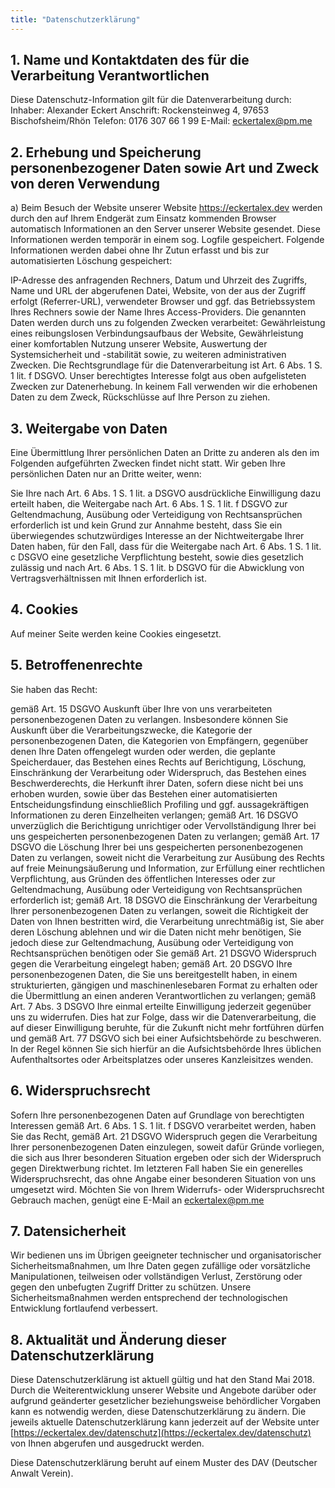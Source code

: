 ```yaml
---
title: "Datenschutzerklärung"
---
```


## 1. Name und Kontaktdaten des für die Verarbeitung Verantwortlichen

Diese Datenschutz-Information gilt für die Datenverarbeitung durch: Inhaber: Alexander Eckert Anschrift: Rockensteinweg 4, 97653 Bischofsheim/Rhön Telefon: 0176 307 66 1 99 E-Mail: eckertalex@pm.me

## 2. Erhebung und Speicherung personenbezogener Daten sowie Art und Zweck von deren Verwendung

a) Beim Besuch der Website unserer Website https://eckertalex.dev werden durch den auf Ihrem Endgerät zum Einsatz kommenden Browser automatisch Informationen an den Server unserer Website gesendet. Diese Informationen werden temporär in einem sog. Logfile gespeichert. Folgende Informationen werden dabei ohne Ihr Zutun erfasst und bis zur automatisierten Löschung gespeichert:

IP-Adresse des anfragenden Rechners, Datum und Uhrzeit des Zugriffs, Name und URL der abgerufenen Datei, Website, von der aus der Zugriff erfolgt (Referrer-URL), verwendeter Browser und ggf. das Betriebssystem Ihres Rechners sowie der Name Ihres Access-Providers. Die genannten Daten werden durch uns zu folgenden Zwecken verarbeitet: Gewährleistung eines reibungslosen Verbindungsaufbaus der Website, Gewährleistung einer komfortablen Nutzung unserer Website, Auswertung der Systemsicherheit und -stabilität sowie, zu weiteren administrativen Zwecken. Die Rechtsgrundlage für die Datenverarbeitung ist Art. 6 Abs. 1 S. 1 lit. f DSGVO. Unser berechtigtes Interesse folgt aus oben aufgelisteten Zwecken zur Datenerhebung. In keinem Fall verwenden wir die erhobenen Daten zu dem Zweck, Rückschlüsse auf Ihre Person zu ziehen.

## 3. Weitergabe von Daten

Eine Übermittlung Ihrer persönlichen Daten an Dritte zu anderen als den im Folgenden aufgeführten Zwecken findet nicht statt. Wir geben Ihre persönlichen Daten nur an Dritte weiter, wenn:

Sie Ihre nach Art. 6 Abs. 1 S. 1 lit. a DSGVO ausdrückliche Einwilligung dazu erteilt haben, die Weitergabe nach Art. 6 Abs. 1 S. 1 lit. f DSGVO zur Geltendmachung, Ausübung oder Verteidigung von Rechtsansprüchen erforderlich ist und kein Grund zur Annahme besteht, dass Sie ein überwiegendes schutzwürdiges Interesse an der Nichtweitergabe Ihrer Daten haben, für den Fall, dass für die Weitergabe nach Art. 6 Abs. 1 S. 1 lit. c DSGVO eine gesetzliche Verpflichtung besteht, sowie dies gesetzlich zulässig und nach Art. 6 Abs. 1 S. 1 lit. b DSGVO für die Abwicklung von Vertragsverhältnissen mit Ihnen erforderlich ist.

## 4. Cookies

Auf meiner Seite werden keine Cookies eingesetzt.

## 5. Betroffenenrechte

Sie haben das Recht:

gemäß Art. 15 DSGVO Auskunft über Ihre von uns verarbeiteten personenbezogenen Daten zu verlangen. Insbesondere können Sie Auskunft über die Verarbeitungszwecke, die Kategorie der personenbezogenen Daten, die Kategorien von Empfängern, gegenüber denen Ihre Daten offengelegt wurden oder werden, die geplante Speicherdauer, das Bestehen eines Rechts auf Berichtigung, Löschung, Einschränkung der Verarbeitung oder Widerspruch, das Bestehen eines Beschwerderechts, die Herkunft ihrer Daten, sofern diese nicht bei uns erhoben wurden, sowie über das Bestehen einer automatisierten Entscheidungsfindung einschließlich Profiling und ggf. aussagekräftigen Informationen zu deren Einzelheiten verlangen; gemäß Art. 16 DSGVO unverzüglich die Berichtigung unrichtiger oder Vervollständigung Ihrer bei uns gespeicherten personenbezogenen Daten zu verlangen; gemäß Art. 17 DSGVO die Löschung Ihrer bei uns gespeicherten personenbezogenen Daten zu verlangen, soweit nicht die Verarbeitung zur Ausübung des Rechts auf freie Meinungsäußerung und Information, zur Erfüllung einer rechtlichen Verpflichtung, aus Gründen des öffentlichen Interesses oder zur Geltendmachung, Ausübung oder Verteidigung von Rechtsansprüchen erforderlich ist; gemäß Art. 18 DSGVO die Einschränkung der Verarbeitung Ihrer personenbezogenen Daten zu verlangen, soweit die Richtigkeit der Daten von Ihnen bestritten wird, die Verarbeitung unrechtmäßig ist, Sie aber deren Löschung ablehnen und wir die Daten nicht mehr benötigen, Sie jedoch diese zur Geltendmachung, Ausübung oder Verteidigung von Rechtsansprüchen benötigen oder Sie gemäß Art. 21 DSGVO Widerspruch gegen die Verarbeitung eingelegt haben; gemäß Art. 20 DSGVO Ihre personenbezogenen Daten, die Sie uns bereitgestellt haben, in einem strukturierten, gängigen und maschinenlesebaren Format zu erhalten oder die Übermittlung an einen anderen Verantwortlichen zu verlangen; gemäß Art. 7 Abs. 3 DSGVO Ihre einmal erteilte Einwilligung jederzeit gegenüber uns zu widerrufen. Dies hat zur Folge, dass wir die Datenverarbeitung, die auf dieser Einwilligung beruhte, für die Zukunft nicht mehr fortführen dürfen und gemäß Art. 77 DSGVO sich bei einer Aufsichtsbehörde zu beschweren. In der Regel können Sie sich hierfür an die Aufsichtsbehörde Ihres üblichen Aufenthaltsortes oder Arbeitsplatzes oder unseres Kanzleisitzes wenden.

## 6. Widerspruchsrecht

Sofern Ihre personenbezogenen Daten auf Grundlage von berechtigten Interessen gemäß Art. 6 Abs. 1 S. 1 lit. f DSGVO verarbeitet werden, haben Sie das Recht, gemäß Art. 21 DSGVO Widerspruch gegen die Verarbeitung Ihrer personenbezogenen Daten einzulegen, soweit dafür Gründe vorliegen, die sich aus Ihrer besonderen Situation ergeben oder sich der Widerspruch gegen Direktwerbung richtet. Im letzteren Fall haben Sie ein generelles Widerspruchsrecht, das ohne Angabe einer besonderen Situation von uns umgesetzt wird. Möchten Sie von Ihrem Widerrufs- oder Widerspruchsrecht Gebrauch machen, genügt eine E-Mail an eckertalex@pm.me

## 7. Datensicherheit

Wir bedienen uns im Übrigen geeigneter technischer und organisatorischer Sicherheitsmaßnahmen, um Ihre Daten gegen zufällige oder vorsätzliche Manipulationen, teilweisen oder vollständigen Verlust, Zerstörung oder gegen den unbefugten Zugriff Dritter zu schützen. Unsere Sicherheitsmaßnahmen werden entsprechend der technologischen Entwicklung fortlaufend verbessert.

## 8. Aktualität und Änderung dieser Datenschutzerklärung

Diese Datenschutzerklärung ist aktuell gültig und hat den Stand Mai 2018. Durch die Weiterentwicklung unserer Website und Angebote darüber oder aufgrund geänderter gesetzlicher beziehungsweise behördlicher Vorgaben kann es notwendig werden, diese Datenschutzerklärung zu ändern. Die jeweils aktuelle Datenschutzerklärung kann jederzeit auf der Website unter [https://eckertalex.dev/datenschutz](https://eckertalex.dev/datenschutz) von Ihnen abgerufen und ausgedruckt werden.

Diese Datenschutzerklärung beruht auf einem Muster des DAV (Deutscher Anwalt Verein).
